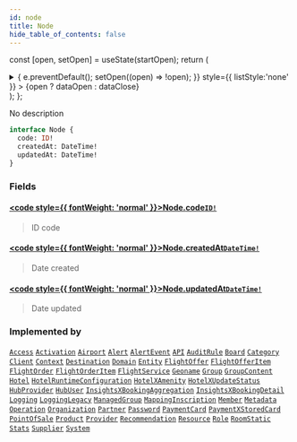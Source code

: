 ```yaml
---
id: node
title: Node
hide_table_of_contents: false
---
```






const [open, setOpen] = useState(startOpen);
return (
<details {...(open ? { open: true } : {})} className="details" style={{ border:'none', boxShadow:'none', background:'var(--ifm-background-color)' }}>
<summary
onClick={(e) => {
e.preventDefault();
setOpen((open) => !open);
}}
style={{ listStyle:'none' }} >
{open ? dataOpen : dataClose}
</summary>
{open && children}
</details>
);
};

No description

```graphql
interface Node {
  code: ID!
  createdAt: DateTime!
  updatedAt: DateTime!
}
```

### Fields

#### [<code style={{ fontWeight: 'normal' }}>Node.<b>code</b></code>](#)<Bullet />[`ID!`](/api/scalars/id) <Badge class="badge badge--secondary" text="non-null"/> <Badge class="badge badge--secondary" text="scalar"/>

> ID code

#### [<code style={{ fontWeight: 'normal' }}>Node.<b>createdAt</b></code>](#)<Bullet />[`DateTime!`](/api/scalars/date-time) <Badge class="badge badge--secondary" text="non-null"/> <Badge class="badge badge--secondary" text="scalar"/>

> Date created

#### [<code style={{ fontWeight: 'normal' }}>Node.<b>updatedAt</b></code>](#)<Bullet />[`DateTime!`](/api/scalars/date-time) <Badge class="badge badge--secondary" text="non-null"/> <Badge class="badge badge--secondary" text="scalar"/>

> Date updated

### Implemented by

[`Access`](/api/objects/access) <Badge class="badge badge--secondary" text="object"/><Bullet />[`Activation`](/api/objects/activation) <Badge class="badge badge--secondary" text="object"/><Bullet />[`Airport`](/api/objects/airport) <Badge class="badge badge--secondary" text="object"/><Bullet />[`Alert`](/api/objects/alert) <Badge class="badge badge--secondary" text="object"/><Bullet />[`AlertEvent`](/api/objects/alert-event) <Badge class="badge badge--secondary" text="object"/><Bullet />[`API`](/api/objects/api) <Badge class="badge badge--secondary" text="object"/><Bullet />[`AuditRule`](/api/objects/audit-rule) <Badge class="badge badge--secondary" text="object"/><Bullet />[`Board`](/api/objects/board) <Badge class="badge badge--secondary" text="object"/><Bullet />[`Category`](/api/objects/category) <Badge class="badge badge--secondary" text="object"/><Bullet />[`Client`](/api/objects/client) <Badge class="badge badge--secondary" text="object"/><Bullet />[`Context`](/api/objects/context) <Badge class="badge badge--secondary" text="object"/><Bullet />[`Destination`](/api/objects/destination) <Badge class="badge badge--secondary" text="object"/><Bullet />[`Domain`](/api/objects/domain) <Badge class="badge badge--secondary" text="object"/><Bullet />[`Entity`](/api/objects/entity) <Badge class="badge badge--secondary" text="object"/><Bullet />[`FlightOffer`](/api/objects/flight-offer) <Badge class="badge badge--secondary" text="object"/><Bullet />[`FlightOfferItem`](/api/objects/flight-offer-item) <Badge class="badge badge--secondary" text="object"/><Bullet />[`FlightOrder`](/api/objects/flight-order) <Badge class="badge badge--secondary" text="object"/><Bullet />[`FlightOrderItem`](/api/objects/flight-order-item) <Badge class="badge badge--secondary" text="object"/><Bullet />[`FlightService`](/api/objects/flight-service) <Badge class="badge badge--secondary" text="object"/><Bullet />[`Geoname`](/api/objects/geoname) <Badge class="badge badge--secondary" text="object"/><Bullet />[`Group`](/api/objects/group) <Badge class="badge badge--secondary" text="object"/><Bullet />[`GroupContent`](/api/objects/group-content) <Badge class="badge badge--secondary" text="object"/><Bullet />[`Hotel`](/api/objects/hotel) <Badge class="badge badge--secondary" text="object"/><Bullet />[`HotelRuntimeConfiguration`](/api/objects/hotel-runtime-configuration) <Badge class="badge badge--secondary" text="object"/><Bullet />[`HotelXAmenity`](/api/objects/hotel-xamenity) <Badge class="badge badge--secondary" text="object"/><Bullet />[`HotelXUpdateStatus`](/api/objects/hotel-xupdate-status) <Badge class="badge badge--secondary" text="object"/><Bullet />[`HubProvider`](/api/objects/hub-provider) <Badge class="badge badge--secondary" text="object"/><Bullet />[`HubUser`](/api/objects/hub-user) <Badge class="badge badge--secondary" text="object"/><Bullet />[`InsightsXBookingAggregation`](/api/objects/insights-xbooking-aggregation) <Badge class="badge badge--secondary" text="object"/><Bullet />[`InsightsXBookingDetail`](/api/objects/insights-xbooking-detail) <Badge class="badge badge--secondary" text="object"/><Bullet />[`Logging`](/api/objects/logging) <Badge class="badge badge--secondary" text="object"/><Bullet />[`LoggingLegacy`](/api/objects/logging-legacy) <Badge class="badge badge--secondary" text="object"/><Bullet />[`ManagedGroup`](/api/objects/managed-group) <Badge class="badge badge--secondary" text="object"/><Bullet />[`MappingInscription`](/api/objects/mapping-inscription) <Badge class="badge badge--secondary" text="object"/><Bullet />[`Member`](/api/objects/member) <Badge class="badge badge--secondary" text="object"/><Bullet />[`Metadata`](/api/objects/metadata) <Badge class="badge badge--secondary" text="object"/><Bullet />[`Operation`](/api/objects/operation) <Badge class="badge badge--secondary" text="object"/><Bullet />[`Organization`](/api/objects/organization) <Badge class="badge badge--secondary" text="object"/><Bullet />[`Partner`](/api/objects/partner) <Badge class="badge badge--secondary" text="object"/><Bullet />[`Password`](/api/objects/password) <Badge class="badge badge--secondary" text="object"/><Bullet />[`PaymentCard`](/api/objects/payment-card) <Badge class="badge badge--secondary" text="object"/><Bullet />[`PaymentXStoredCard`](/api/objects/payment-xstored-card) <Badge class="badge badge--secondary" text="object"/><Bullet />[`PointOfSale`](/api/objects/point-of-sale) <Badge class="badge badge--secondary" text="object"/><Bullet />[`Product`](/api/objects/product) <Badge class="badge badge--secondary" text="object"/><Bullet />[`Provider`](/api/objects/provider) <Badge class="badge badge--secondary" text="object"/><Bullet />[`Recommendation`](/api/objects/recommendation) <Badge class="badge badge--secondary" text="object"/><Bullet />[`Resource`](/api/objects/resource) <Badge class="badge badge--secondary" text="object"/><Bullet />[`Role`](/api/objects/role) <Badge class="badge badge--secondary" text="object"/><Bullet />[`RoomStatic`](/api/objects/room-static) <Badge class="badge badge--secondary" text="object"/><Bullet />[`Stats`](/api/objects/stats) <Badge class="badge badge--secondary" text="object"/><Bullet />[`Supplier`](/api/objects/supplier) <Badge class="badge badge--secondary" text="object"/><Bullet />[`System`](/api/objects/system) <Badge class="badge badge--secondary" text="object"/>
